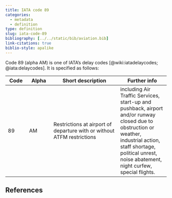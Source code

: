 ```yaml
---
title: IATA code 89
categories:
  - metadata
  - definition
type: definition
slug: iata-code-89
bibliography: [../../static/bib/aviation.bib]
link-citations: true
biblio-style: apalike
---
```

Code 89 (alpha AM) is one of IATA's delay codes [@wiki:iatadelaycodes; @iata:delaycodes].
It is specified as follows:

| Code | Alpha | Short description | Further info |
|------|-------|-------------------|--------------|
| 89   | AM    | Restrictions at airport of departure with or without ATFM restrictions | including Air Traffic Services, start-up and pushback, airport and/or runway closed due to obstruction or weather, industrial action, staff shortage, political unrest, noise abatement, night curfew, special flights. |


## References
